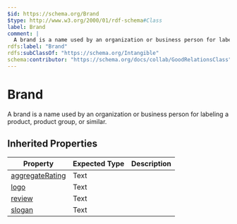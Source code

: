```yaml
---
$id: https://schema.org/Brand
$type: http://www.w3.org/2000/01/rdf-schema#Class
label: Brand
comment: |
  A brand is a name used by an organization or business person for labeling a product, product group, or similar.
rdfs:label: "Brand"
rdfs:subClassOf: "https://schema.org/Intangible"
schema:contributor: "https://schema.org/docs/collab/GoodRelationsClass"
---
```


# Brand

A brand is a name used by an organization or business person for labeling a product, product group, or similar.

## Inherited Properties

| Property | Expected Type | Description |
| --- | --- | --- |
| [aggregateRating](https://schema.org/aggregateRating) | Text |  |
| [logo](https://schema.org/logo) | Text |  |
| [review](https://schema.org/review) | Text |  |
| [slogan](https://schema.org/slogan) | Text |  |
